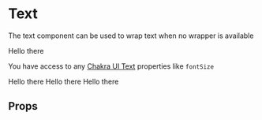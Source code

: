 
<Meta title="Components/Text" component={Text} decorators={[ThemeDecorator]} />

# Text

The text component can be used to wrap text when no wrapper is available

<Preview>
  <Story name="Text">
    <Text>Hello there</Text>
  </Story>
</Preview>

You have access to any [Chakra UI Text](https://chakra-ui.com/text) properties like `fontSize`

<Preview>
  <Story name="Font Size">
    <Stack spacing="4">
      <Text fontSize="sm">Hello there</Text>
      <Text fontSize="2xl">Hello there</Text>
      <Text fontSize="4xl">Hello there</Text>
    </Stack>
  </Story>
</Preview>

## Props

<Props of={Text} />

